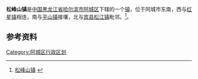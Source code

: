 {{中国乡级行政区
| 行政区全称 = 松峰山镇
| 上级行政区 = [[黑龙江省|黑龙江省]][[哈尔滨市|哈尔滨市]][[阿城区|阿城区]]
| 行政区类别 = [[镇|镇]]
| LowerDivisions = 4个社区、5个村
| 行政区划代码 = 230112108
| 总面积 = 365 平方公里
| 户籍人口 = 11232人
| 常住人口 = 
| 行政区划 = 
| 官方网站 =
| 邮政编码 =150000
| 毗邻行政区 =
}}

'''松峰山镇'''是[[中国|中国]][[黑龙江省|黑龙江省]][[哈尔滨市|哈尔滨市]][[阿城区|阿城区]]下辖的一个[[镇|镇]]，位于阿城市东南，西与[[红星镇_(哈尔滨市)|红星镇]]相连，南与[[平山镇_(哈尔滨市)|平山镇]]接壤，北与[[宾县|宾县]][[松江镇|松江镇]]毗邻。<ref>[http://www.chinaquhua.cn/heilongjiang/ 松峰山镇] {{webarchive|url=https://web.archive.org/web/20110822123644/http://www.chinaquhua.cn/heilongjiang/ |date=2011-08-22 }}</ref>。

==参考资料==
{{reflist}}

{{哈尔滨市阿城区行政区划}}

[[Category:阿城区行政区划|Category:阿城区行政区划]]